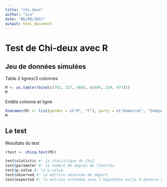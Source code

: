 ```yaml
---
title: "chi.deux"
author: "zco"
date: "06/08/2021"
output: html_document
---
```


# Test de Chi-deux avec R


## Jeu de données simulées

Table 2 lignes/3 colonnes
 
```r
M <- as.table(rbind(c(762, 327, 468), c(484, 239, 477)))
M
```

Entête colonne et ligne

```r
dimnames(M) <- list(gender = c("M", "F"), party = c("Democrat", "Independent", "Republican"))
M
```

## Le test

Résultats du test

```r
(test <- chisq.test(M))
```


```r
test$statistic #: la statistique du Chi2.
test$parameter #: le nombre de degrés de libertés.
test$p.value #: la p-value.
test$observed #: la matrice observée de départ.
test$expected #: la matrice attendue sous l'hypothèse nulle d'absence de biais.
```

